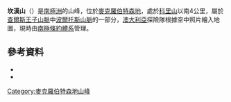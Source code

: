 {{Coord|70|29|S|64|35|E|source:GNIS|display=title}}

'''坎漢山'''（{{lang-en|Mount Canham}}）是[[南極洲|南極洲]]的山峰，位於[[麥克羅伯特森地|麥克羅伯特森地]]，處於[[科里山|科里山]]以南4公里，屬於[[查爾斯王子山脈|查爾斯王子山脈]]中[[波爾托斯山脈|波爾托斯山脈]]的一部分，[[澳大利亞|澳大利亞]]探險隊根據空中照片繪入地圖，現時由[[南極條約體系|南極條約體系]]管理。

==參考資料==
*{{cite gnis | type = antarid | id = 2370| name = Canham, Mount | accessdate = 2011-10-23}}
*{{usgs-gazetteer|id=2370|name=Canham, Mount}}

{{DEFAULTSORT:Mount Canham}}
[[Category:麥克羅伯特森地山峰|Category:麥克羅伯特森地山峰]]


{{MacRobertsonLand-geo-stub}}